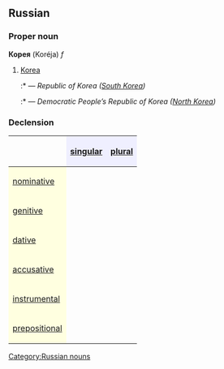 ==Russian==
[[Category:Russian nouns]]
===Proper noun===
'''Корея''' (Koréja) ''f''

#[[Korea]]
#:*{{RUchar|[[республика|Респу́блика]] Коре́я ([[южный|Южная]] Коре́я)}} — ''Republic of Korea ([[South Korea]])''
#:*{{RUchar|[[корейский|Коре́йская]] [[народный|Наро́дная]] [[демократический|Демократи́ческая]] [[республика|Респу́блика]] ([[северный|Се́верная]] Коре́я)}} — ''Democratic People’s Republic of Korea ([[North Korea]])''

===Declension===
{| border="1" cellpadding="4" cellspacing="0"
!
! style="background-color: #EFEFFF" align="center"|[[singular]]
! style="background-color: #EFEFFF" align="center"|[[plural]]
|-
! style="background-color: #FFFFE0" align="left"|[[nominative case|nominative]]
| align="center"|{{RUchar|Коре́я}}
| align="center"|{{RUchar|Коре́и}}
|-
! style="background-color: #FFFFE0" align="left"|[[genitive case|genitive]]
| align="center"|{{RUchar|Коре́и}}
| align="center"|{{RUchar|Коре́й}}
|-
! style="background-color: #FFFFE0" align="left"|[[dative case|dative]]
| align="center"|{{RUchar|Коре́е}}
| align="center"|{{RUchar|Коре́ям}}
|-
! style="background-color: #FFFFE0" align="left"|[[accusative case|accusative]]
| align="center"|{{RUchar|Коре́ю}}
| align="center"|{{RUchar|Коре́и}}
|-
! style="background-color: #FFFFE0" align="left"|[[instrumental case|instrumental]]
| align="center"|{{RUchar|Коре́й, Коре́ю}}
| align="center"|{{RUchar|Коре́ями}}
|-
! style="background-color: #FFFFE0" align="left"|[[prepositional case|prepositional]]
| align="center"|{{RUchar|о Коре́е}}
| align="center"|{{RUchar|о Коре́ях}}
|}